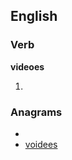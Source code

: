 ==English==

===Verb===
'''videoes'''

# {{third-person singular of|[[video]]}}

===Anagrams===
* {{alphagram|deeiosv}}
* [[voidees#English|voidees]]
